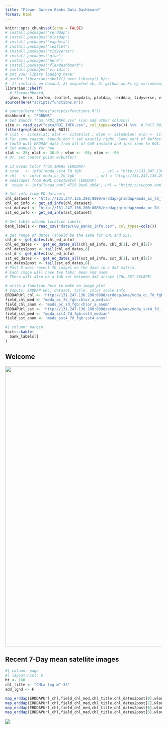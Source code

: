 ```yaml
---
title: "Flower Garden Banks Data Dashboard"
format: html
---
```


```r
knitr::opts_chunk$set(echo = FALSE)
# install.packages("rerddap")
# install.packages("plotdap")
# install.packages("mapdata")
# install.packages("leaflet")
# install.packages("tidyverse")
# install.packages("glue")
# install.packages("here")
# install.packages("flexdashboard")
# install.packages("viridis")
# put your libary loading here:
# prefer librarian::shelf() over library() b/c: 
#  1) installs on demand, 2) unquoted ok, 3) github works eg marinebon/seascapeR
librarian::shelf(
  # flexdashboard, 
  glue, here, leafem, leaflet, mapdata, plotdap, rerddap, tidyverse, viridis)
source(here("scripts/functions.R"))
```

```r
# source(here::here("scripts/functions.R")) 
dashboard <- "FGBNMS"
# Set Bounds from "ROI_INFO.csv" (can add other columns)
site <- read_csv("data/ROI_INFO.csv", col_types=cols()) %>%  # Pull ROI bounds from file.
filter(grepl(dashboard, ROI))
# slat <- site$slat; nlat <- site$nlat ; wlon <- site$wlon; elon <- site$elon
# For some reason, bounds don't set exactly right. Some sort of buffer? Depends on view/render?
# Could pull ERDDAP data from all of GoM instead and just zoom to ROI.
# Set manually for now
slat <- 25; nlat <- 30.0 ; wlon <- -95; elon <- -90
# Or, set center point w/buffer?

# L3 Ocean Color from IMaRS (ERDDAP)
# sst4   <- info('moda_sst4_7d_fgb'         , url = "http://131.247.136.200:8080/erddap/")
# chl   <- info('moda_oc_7d_fgb'         , url = "http://131.247.136.200:8080/erddap/")
# Seascapes from AOML Coastwatch (ERDDAP)
#  scape <- info("noaa_aoml_4729_9ee6_ab54", url = "https://cwcgom.aoml.noaa.gov/erddap/")

# Get info from ED datasets
chl_dataset <- "http://131.247.136.200:8080/erddap/griddap/moda_oc_7d_fgb.html"
chl_ed_info <- get_ed_info(chl_dataset)
sst_dataset <- "http://131.247.136.200:8080/erddap/griddap/moda_oc_7d_fgb.html"
sst_ed_info <- get_ed_info(sst_dataset)

# Get table w/bank location labels
bank_labels <- read_csv("data/FGB_Banks_info.csv", col_types=cols())

# get range of dates (should be the same for CHL and SST)
chl_d <- get_dates(chl_ed_info)
chl_ed_dates <-  get_ed_dates_all(chl_ed_info, chl_d[1], chl_d[2])
chl_dates2post <- tail(chl_ed_dates,8)
sst_d <- get_dates(sst_ed_info)
sst_ed_dates <-  get_ed_dates_all(sst_ed_info, sst_d[1], sst_d[2])
sst_dates2post <- tail(sst_ed_dates,8)
# Post 8 most recent 7D images on the dash in a 4x2 matrix.
# Each image will have two tabs: mean and anom
# There will also be a tab set between 4x2 arrays (CHL,SST,SSCAPE)

# write a function here to make an image plot
# Inputs: ERDDAP URL, dataset, title, color scale info.
ERDDAPUrl_chl <- 'http://131.247.136.200:8080/erddap/wms/moda_oc_7d_fgb/request?'
field_chl_med <- "moda_oc_7d_fgb:chlor_a_median"
field_chl_anom <- "moda_oc_7d_fgb:chlor_a_anom"
ERDDAPUrl_sst <- 'http://131.247.136.200:8080/erddap/wms/moda_sst4_7d_fgb/request?'
field_sst_med <- "moda_sst4_7d_fgb:sst4_median"
field_sst_anom <- "moda_sst4_7d_fgb:sst4_anom"
```


```r
#| column: margin
knitr::kable(
  bank_labels[]
)
```

## Welcome
![](data/FGBNMS_DBv3_map.png){width=900}




## Recent 7-Day mean satellite images
```r
#| column: page
#| layout-ncol: 6
ht <- 160
chl_title <- "CHLa (mg m^-3)"
add_lgnd <- F

map_erddap(ERDDAPUrl_chl,field_chl_med,chl_title,chl_dates2post[8],wlon,slat,elon,nlat,height=ht,add_legend=add_lgnd)
map_erddap(ERDDAPUrl_chl,field_chl_med,chl_title,chl_dates2post[7],wlon,slat,elon,nlat,height=ht,add_legend=add_lgnd)
map_erddap(ERDDAPUrl_chl,field_chl_med,chl_title,chl_dates2post[6],wlon,slat,elon,nlat,height=ht,add_legend=add_lgnd)
map_erddap(ERDDAPUrl_chl,field_chl_med,chl_title,chl_dates2post[5],wlon,slat,elon,nlat,height=ht,add_legend=add_lgnd)
```

![](http://131.247.136.200:8080/erddap/griddap/moda_oc_7d_fgb.png?chlor_a_median[(2023-02-04T00:00:00Z)][(25):(30)][(-95):(-90)]&.draw=surface&.vars=longitude|latitude|chlor_a_median&.colorBar=|||||&.bgColor=0xffccccff&.legend=Only)

<!-- TODO: turn above into a function and include [inline R expression](https://rmarkdown.rstudio.com/lesson-4.html) -->
<!-- - [erddap documentation](https://coastwatch.pfeg.noaa.gov/erddap/griddap/documentation.html)\ -->
<!--   &.legend=value -->
<!--   This specifies whether the legend on PNG images (not PDF's) should be at the Bottom (default), Off, or `Only` (which returns only the legend). -->

<!-- ![Tylar's example](http://131.247.136.200:8080/erddap/griddap/moda_sst4_7d_fgb.png?sst4_median[(2023-02-04T00:00:00Z)][(31.0):(24.01113)][(-98.0):(-88.01201)]&.draw=surface&.vars=longitude|latitude|sst4_median&.colorBar=|||||&.bgColor=0xffccccff&.legend=Only) -->


